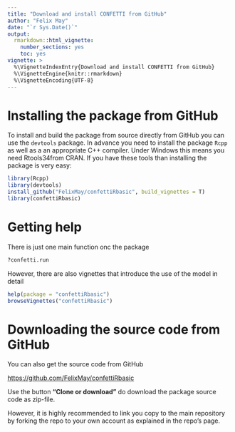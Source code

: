 ```yaml
---
title: "Download and install CONFETTI from GitHub"
author: "Felix May"
date: "`r Sys.Date()`"
output: 
  rmarkdown::html_vignette:
    number_sections: yes
    toc: yes
vignette: >
  %\VignetteIndexEntry{Download and install CONFETTI from GitHub}
  %\VignetteEngine{knitr::rmarkdown}
  %\VignetteEncoding{UTF-8}
---
```


# Installing the package from GitHub

To install and build the package from source directly from GitHub you can use the `devtools` package. In advance you need to install the package `Rcpp` as well as a  an appropriate C++ compiler. Under Windows this means you need Rtools34from CRAN. If you have these tools than installing the package is very easy:

```r
library(Rcpp)
library(devtools)
install_github("FelixMay/confettiRbasic", build_vignettes = T)
library(confettiRbasic)
```

# Getting help

There is just one main function onc the package

```r
?confetti.run
```

However, there are also vignettes that introduce the use of the model in detail

```r
help(package = "confettiRbasic")
browseVignettes("confettiRbasic")
```


# Downloading the source code from GitHub

You can also get the source code from GitHub

[https://github.com/FelixMay/confettiRbasic](https://github.com/FelixMay/confettiRbasic)

Use the button **"Clone or download"** do download the package source code as zip-file.

However, it is highly recommended to link you copy to the main repository by forking
the repo to your own account as explained in the repo's page.

